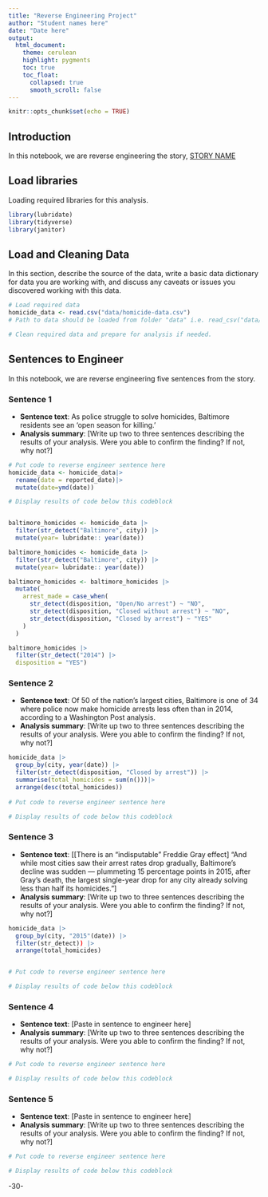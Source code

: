 ```yaml
---
title: "Reverse Engineering Project"
author: "Student names here"
date: "Date here"
output:
  html_document:
    theme: cerulean
    highlight: pygments
    toc: true
    toc_float:
      collapsed: true
      smooth_scroll: false
---
```


```r
knitr::opts_chunk$set(echo = TRUE)
```

## Introduction

In this notebook, we are reverse engineering the story, [STORY NAME](STORY%20URL)

## Load libraries

Loading required libraries for this analysis.

```r
library(lubridate)
library(tidyverse)
library(janitor)
```

## Load and Cleaning Data

In this section, describe the source of the data, write a basic data dictionary for data you are working with, and discuss any caveats or issues you discovered working with this data.

```r
# Load required data
homicide_data <- read.csv("data/homicide-data.csv")
# Path to data should be loaded from folder "data" i.e. read_csv("data/name_of_data.csv")

# Clean required data and prepare for analysis if needed. 


```

## Sentences to Engineer

In this notebook, we are reverse engineering five sentences from the story.

### Sentence 1

-   **Sentence text**: As police struggle to solve homicides, Baltimore residents see an ‘open season for killing.'
-   **Analysis summary**: [Write up two to three sentences describing the results of your analysis. Were you able to confirm the finding? If not, why not?]

```r
# Put code to reverse engineer sentence here
homicide_data <- homicide_data|>
  rename(date = reported_date)|>
  mutate(date=ymd(date))

# Display results of code below this codeblock
```

```         
```

```r
baltimore_homicides <- homicide_data |>
  filter(str_detect("Baltimore", city)) |>
  mutate(year= lubridate:: year(date))

```

```r
baltimore_homicides <- homicide_data |>
  filter(str_detect("Baltimore", city)) |>
  mutate(year= lubridate:: year(date))

```

```r
baltimore_homicides <- baltimore_homicides |>
  mutate(
    arrest_made = case_when(
      str_detect(disposition, "Open/No arrest") ~ "NO",
      str_detect(disposition, "Closed without arrest") ~ "NO",
      str_detect(disposition, "Closed by arrest") ~ "YES"
    )
  )
```

```r
baltimore_homicides |>
  filter(str_detect("2014") |>
  disposition = "YES")
```

### Sentence 2

-   **Sentence text**: Of 50 of the nation’s largest cities, Baltimore is one of 34 where police now make homicide arrests less often than in 2014, according to a Washington Post analysis.
-   **Analysis summary**: [Write up two to three sentences describing the results of your analysis. Were you able to confirm the finding? If not, why not?]

```r
homicide_data |>
  group_by(city, year(date)) |>
  filter(str_detect(disposition, "Closed by arrest")) |>
  summarise(total_homicides = sum(n()))|>
  arrange(desc(total_homicides))
  
# Put code to reverse engineer sentence here

# Display results of code below this codeblock

```

### Sentence 3

-   **Sentence text**: [[There is an “indisputable” Freddie Gray effect] “And while most cities saw their arrest rates drop gradually, Baltimore’s decline was sudden — plummeting 15 percentage points in 2015, after Gray’s death, the largest single-year drop for any city already solving less than half its homicides.”]
-   **Analysis summary**: [Write up two to three sentences describing the results of your analysis. Were you able to confirm the finding? If not, why not?]

```r
homicide_data |>
  group_by(city, "2015"(date)) |>
  filter(str_detect)) |>
  arrange(total_homicides)


# Put code to reverse engineer sentence here

# Display results of code below this codeblock

```

### Sentence 4

-   **Sentence text**: [Paste in sentence to engineer here]
-   **Analysis summary**: [Write up two to three sentences describing the results of your analysis. Were you able to confirm the finding? If not, why not?]

```r
# Put code to reverse engineer sentence here

# Display results of code below this codeblock

```

### Sentence 5

-   **Sentence text**: [Paste in sentence to engineer here]
-   **Analysis summary**: [Write up two to three sentences describing the results of your analysis. Were you able to confirm the finding? If not, why not?]

```r
# Put code to reverse engineer sentence here

# Display results of code below this codeblock

```

-30-
